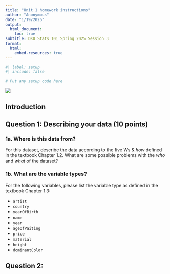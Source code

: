 ```yaml
---
title: "Unit 1 homework instructions"
author: "Anonymous"
date: "1/19/2025"
output:
  html_document:
    toc: true
subtitle: DKU Stats 101 Spring 2025 Session 3
format: 
  html:
    embed-resources: true
---
```


```r
#| label: setup
#| include: false

# Put any setup code here
```

![](art.jpg)

## Introduction

## Question 1: Describing your data (10 points)

### 1a. Where is this data from?

For this dataset, describe the data according to the five Ws & *how* defined in the textbook Chapter 1.2. What are some possible problems with the *who* and *what* of the dataset?

### 1b. What are the variable types?

For the following variables, please list the variable type as defined in the textbook Chapter 1.3:

- `artist` 
- `country` 
- `yearOfBirth`
- `name`
- `year`
- `ageOfPaiting`
- `price`
- `material`
- `height`
- `dominantColor`


## Question 2: 